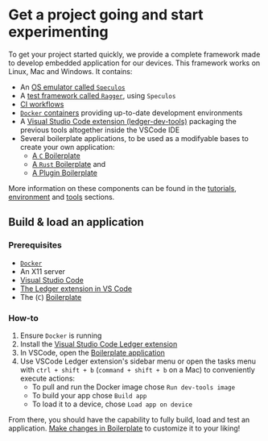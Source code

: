 # Get a project going and start experimenting

To get your project started quickly, we provide a complete framework made to develop embedded application for our
devices. This framework works on Linux, Mac and Windows. It contains:

- An [OS emulator called `Speculos`](https://github.com/LedgerHQ/speculos)
- A [test framework called `Ragger`](https://github.com/LedgerHQ/ragger), using `Speculos`
- [CI workflows](https://github.com/LedgerHQ/ledger-app-workflows/)
- [`Docker` containers](https://github.com/LedgerHQ/ledger-app-builder/) providing up-to-date development environments
- A [Visual Studio Code extension (ledger-dev-tools)](https://marketplace.visualstudio.com/items?itemName=LedgerHQ.ledger-dev-tools)
  packaging the previous tools altogether inside the VSCode IDE
- Several boilerplate applications, to be used as a modifyable bases to create your own application:
  - [A `C` Boilerplate](https://github.com/LedgerHQ/app-boilerplate)
  - [A `Rust` Boilerplate](https://github.com/LedgerHQ/app-boilerplate-rust) and
  - [A Plugin Boilerplate](https://github.com/LedgerHQ/app-pluginboilerplate)

More information on these components can be found in the [tutorials](./tutorials), [environment](./environment)
and [tools](./tools) sections.


## Build & load an application


### Prerequisites

- [`Docker`](https://www.docker.com/)
- An X11 server
- [Visual Studio Code](https://code.visualstudio.com/)
- [The Ledger extension in VS Code](https://marketplace.visualstudio.com/items?itemName=LedgerHQ.ledger-dev-tools)
- The (`C`) [Boilerplate](https://github.com/LedgerHQ/app-boilerplate)


### How-to

1. Ensure `Docker` is running
2. Install the [Visual Studio Code Ledger extension](https://marketplace.visualstudio.com/items?itemName=LedgerHQ.ledger-dev-tools)
2. In VSCode, open the [Boilerplate application](https://github.com/LedgerHQ/app-boilerplate)
3. Use VSCode Ledger extension's sidebar menu or open the tasks menu with `ctrl + shift + b` (`command + shift + b` on a
   Mac) to conveniently execute actions:
     - To pull and run the Docker image chose `Run dev-tools image`
     - To build your app chose `Build app`
    -  To load it to a device, chose `Load app on device`

From there, you should have the capability to fully build, load and test an application. [Make changes in Boilerplate](./tutorials/c)
to customize it to your liking!